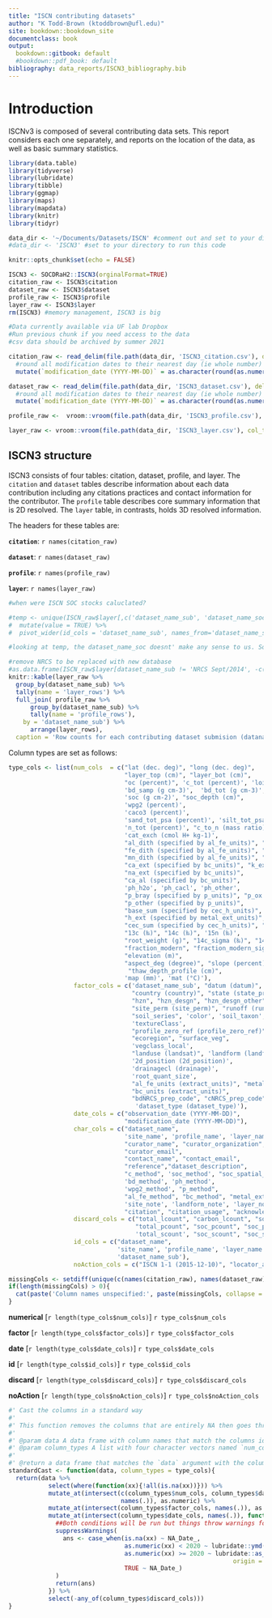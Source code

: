 ```yaml
---
title: "ISCN contributing datasets"
author: "K Todd-Brown (ktoddbrown@ufl.edu)"
site: bookdown::bookdown_site
documentclass: book
output:
  bookdown::gitbook: default
  #bookdown::pdf_book: default
bibliography: data_reports/ISCN3_bibliography.bib
---
```


<!-- This index.Rmd is the contributing datasets report out -->
<!-- Compile with the below command -->
<!-- bookdown::render_book(input="index.Rmd", output_format = "bookdown::gitbook") -->

# Introduction

ISCNv3 is composed of several contributing data sets. 
This report considers each one separately, and reports on the location of the data, as well as basic summary statistics.

```r
library(data.table)
library(tidyverse)
library(lubridate)
library(tibble)
library(ggmap)
library(maps)
library(mapdata)
library(knitr)
library(tidyr)

data_dir <- '~/Documents/Datasets/ISCN' #comment out and set to your directory to run this code
#data_dir <- 'ISCN3' #set to your directory to run this code

knitr::opts_chunk$set(echo = FALSE)
```

```r
ISCN3 <- SOCDRaH2::ISCN3(orginalFormat=TRUE)
citation_raw <- ISCN3$citation
dataset_raw <- ISCN3$dataset
profile_raw <- ISCN3$profile
layer_raw <- ISCN3$layer
rm(ISCN3) #memory management, ISCN3 is big
```

```r
#Data currently available via UF lab Dropbox
#Run previous chunk if you need access to the data
#csv data should be archived by summer 2021

citation_raw <- read_delim(file.path(data_dir, 'ISCN3_citation.csv'), delim = ';', col_types = strrep('c', times = 12)) %>% 
  #round all modification dates to their nearest day (ie whole number)
  mutate(`modification_date (YYYY-MM-DD)` = as.character(round(as.numeric(`modification_date (YYYY-MM-DD)`))))

dataset_raw <- read_delim(file.path(data_dir, 'ISCN3_dataset.csv'), delim = ';', col_types = strrep('c', times = 19)) %>% 
  #round all modification dates to their nearest day (ie whole number)
  mutate(`modification_date (YYYY-MM-DD)` = as.character(round(as.numeric(`modification_date (YYYY-MM-DD)`))))

profile_raw <-  vroom::vroom(file.path(data_dir, 'ISCN3_profile.csv'), col_types = strrep('c', times = 44))

layer_raw <- vroom::vroom(file.path(data_dir, 'ISCN3_layer.csv'), col_types = strrep('c', times = 95))
```


## ISCN3 structure

ISCN3 consists of four tables: citation, dataset, profile, and layer. 
The `citation` and `dataset` tables describe information about each data contribution including any citations practices and contact information for the contributor.
The `profile` table describes core summary information that is 2D resolved.
The `layer` table, in contrasts, holds 3D resolved information.

The headers for these tables are:

**`citation`**: `r names(citation_raw)`

**`dataset`**: `r names(dataset_raw)`

**`profile`**: `r names(profile_raw)`

**`layer`**: `r names(layer_raw)`

```r
#when were ISCN SOC stocks caluclated?

#temp <- unique(ISCN_raw$layer[,c('dataset_name_sub', 'dataset_name_soc')]) %>%
#  mutate(value = TRUE) %>%
#  pivot_wider(id_cols = 'dataset_name_sub', names_from='dataset_name_soc')

#looking at temp, the dataset_name_soc doesnt' make any sense to us. So we are going dataset by dataset to reconstruct for ISCN4.

#remove NRCS to be replaced with new database
#as.data.frame(ISCN_raw$layer[dataset_name_sub != 'NRCS Sept/2014', -c('ISCN 1-1 (2015-12-10)')]) %>%
knitr::kable(layer_raw %>%
  group_by(dataset_name_sub) %>% 
  tally(name = 'layer_rows') %>%
  full_join( profile_raw %>%
      group_by(dataset_name_sub) %>% 
      tally(name = 'profile_rows'),
    by = 'dataset_name_sub') %>% 
      arrange(layer_rows),
  caption = 'Row counts for each contributing dataset submision (dataname_sub) in the layer and profile data tables.')
```

Column types are set as follows:

```r

type_cols <- list(num_cols  = c("lat (dec. deg)", "long (dec. deg)",
                                "layer_top (cm)", "layer_bot (cm)",
                                "oc (percent)", 'c_tot (percent)', 'loi (percent)',
                                'bd_samp (g cm-3)',  'bd_tot (g cm-3)', "bd_whole (g cm-3)", 'bd_other (g cm-3)',
                                'soc (g cm-2)', "soc_depth (cm)",
                                'wpg2 (percent)',
                                'caco3 (percent)',
                                'sand_tot_psa (percent)', 'silt_tot_psa (percent)', 'clay_tot_psa (percent)', 
                                'n_tot (percent)', "c_to_n (mass ratio)",
                                'cat_exch (cmol H+ kg-1)',
                                "al_dith (specified by al_fe_units)", "al_ox (specified by al_fe_units)", "al_other (specified by al_fe_units)",
                                "fe_dith (specified by al_fe_units)", "fe_ox (specified by al_fe_units)", "fe_other (specified by al_fe_units)",
                                "mn_dith (specified by al_fe_units)", "mn_ox (specified by al_fe_units)", "mn_other (specified by al_fe_units)",
                                "ca_ext (specified by bc_units)", "k_ext (specified by bc_units)", "mg_ext (specified by bc_units)", 
                                "na_ext (specified by bc_units)",
                                "ca_al (specified by bc_units)",
                                'ph_h2o', 'ph_cacl', 'ph_other',
                                "p_bray (specified by p_units)", "p_ox (specified by p_units)", "p_meh (specified by p_units)",
                                "p_other (specified by p_units)", 
                                "base_sum (specified by cec_h_units)", "bs (percent)", "bs_sum (percent)",
                                "h_ext (specified by metal_ext_units)", "zn_ext (specified by metal_ext_units)",
                                "cec_sum (specified by cec_h_units)", "ecec (specified by cec_h_units)", "cec_h_units (extract_units)", 
                                "13c (‰)", "14c (‰)", '15n (‰)',
                                "root_weight (g)", "14c_sigma (‰)", "14c_age (BP)", "14c_age_sigma (BP)", 
                                "fraction_modern", "fraction_modern_sigma",
                                "elevation (m)", 
                                "aspect_deg (degree)", "slope (percent)",
                                 "thaw_depth_profile (cm)",
                                'map (mm)', 'mat (°C)'), 
                  factor_cols = c('dataset_name_sub', "datum (datum)", 
                                  "country (country)", "state (state_province)",
                                  "hzn", "hzn_desgn", "hzn_desgn_other",
                                  "site_perm (site_perm)", "runoff (runoff)",
                                  "soil_series", 'color', 'soil_taxon',
                                  'textureClass',
                                  "profile_zero_ref (profile_zero_ref)", 
                                  "ecoregion", "surface_veg",
                                  'vegclass_local', 
                                  "landuse (landsat)", 'landform (landform)', 'landscape (landscape)', 
                                  '2d_position (2d_position)', 
                                  'drainagecl (drainage)',
                                  'root_quant_size',
                                  "al_fe_units (extract_units)", "metal_ext_units (extract_units)", "p_units (extract_units)",
                                  "bc_units (extract_units)", 
                                  "bdNRCS_prep_code", "cNRCS_prep_code", 
                                   'dataset_type (dataset_type)'), 
                  date_cols = c("observation_date (YYYY-MM-DD)", 
                                "modification_date (YYYY-MM-DD)"),
                  char_cols = c("dataset_name", 
                                'site_name', 'profile_name', 'layer_name',
                                "curator_name", "curator_organization",
                                "curator_email",
                                "contact_name", "contact_email",
                                "reference","dataset_description", 
                                "c_method", 'soc_method', "soc_spatial_flag", 'soc_carbon_flag',
                                'bd_method', 'ph_method', 
                                'wpg2_method', "p_method",
                                "al_fe_method", "bc_method", "metal_ext_method", 
                                'site_note', 'landform_note', 'layer_note',
                                "citation", "citation_usage", "acknowledgement", "acknowledgement_usage"),
                  discard_cols = c("total_lcount", "carbon_lcount", "soc_lcount", "soc_lcount_ISCN",
                                   "total_pcount", "soc_pcount", "soc_pcount_ISCN",
                                   'total_scount', "soc_scount", "soc_scount_ISCN"),
                  id_cols = c("dataset_name", 
                              'site_name', 'profile_name', 'layer_name',
                              'dataset_name_sub'),
                  noAction_cols = c("ISCN 1-1 (2015-12-10)", "locator_alias", "locator_parent_alias", "dataset_name_soc"))

missingCols <- setdiff(unique(c(names(citation_raw), names(dataset_raw), names(profile_raw), names(layer_raw))), unlist(type_cols))
if(length(missingCols) > 0){
  cat(paste('Column names unspecified:', paste(missingCols, collapse = '", "')))
}
```

**numerical** [`r length(type_cols$num_cols)`] `r type_cols$num_cols`

**factor** [`r length(type_cols$factor_cols)`] `r type_cols$factor_cols`

**date** [`r length(type_cols$date_cols)`] `r type_cols$date_cols`

**id** [`r length(type_cols$id_cols)`] `r type_cols$id_cols`

**discard** [`r length(type_cols$discard_cols)`] `r type_cols$discard_cols`

**noAction** [`r length(type_cols$noAction_cols)`] `r type_cols$noAction_cols`

```r


#' Cast the columns in a standard way
#'
#' This function removes the columns that are entirely NA then goes through and uses a list of columns names to cast these to either numeric factor or date. Note that character columns are left alone since we assume all the columns were characters coming into the function.
#'
#' @param data A data frame with column names that match the columns identified in the list `type_cols`
#' @param column_types A list with four character vectors named `num_cols`, `factor_cols`, `date_cols`, `discard_cols` that correspond to columns in `data` that are cast as numeric, factor, lubridate::Date, or discarded from the data frame.
#' 
#' @return a data frame that matches the `data` argument with the column types modified or dropped if specified as discarded or discarded because they started as being NA columns.
standardCast <- function(data, column_types = type_cols){
  return(data %>%
           select(where(function(xx){!all(is.na(xx))})) %>%
           mutate_at(intersect(c(column_types$num_cols, column_types$date_cols),
                               names(.)), as.numeric) %>%
           mutate_at(intersect(column_types$factor_cols, names(.)), as.factor) %>%
           mutate_at(intersect(column_types$date_cols, names(.)), function(xx){
             ##Both conditions will be run but things throw warnings for the wrong conditional... supressing this function
             suppressWarnings(
               ans <- case_when(is.na(xx) ~ NA_Date_,
                                as.numeric(xx) < 2020 ~ lubridate::ymd(paste0(xx, '-01-01')),
                                as.numeric(xx) >= 2020 ~ lubridate::as_date(as.numeric(xx), 
                                                              origin = lubridate::ymd('1899-12-31')),
                                TRUE ~ NA_Date_)
             )
             return(ans)
           }) %>%
           select(-any_of(column_types$discard_cols)))
}
```



